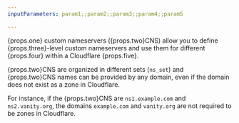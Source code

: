 ```yaml
---
inputParameters: param1;;param2;;param3;;param4;;param5

---
```



{props.one} custom nameservers ({props.two}CNS) allow you to define {props.three}-level custom nameservers and use them for different {props.four} within a Cloudflare {props.five}.

{props.two}CNS are organized in different sets (`ns_set`) and {props.two}CNS names can be provided by any domain, even if the domain does not exist as a zone in Cloudflare.

For instance, if the {props.two}CNS are `ns1.example.com` and `ns2.vanity.org`, the domains `example.com` and `vanity.org` are not required to be zones in Cloudflare.
